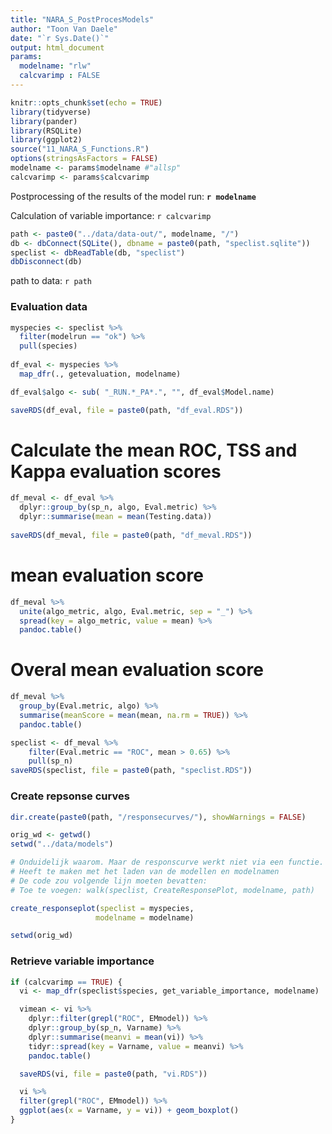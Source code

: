 ```yaml
---
title: "NARA_S_PostProcesModels"
author: "Toon Van Daele"
date: "`r Sys.Date()`"
output: html_document
params:
  modelname: "rlw"
  calcvarimp : FALSE
---
```


```r
knitr::opts_chunk$set(echo = TRUE)
library(tidyverse)
library(pander)
library(RSQLite)
library(ggplot2)
source("11_NARA_S_Functions.R")
options(stringsAsFactors = FALSE)
modelname <- params$modelname #"allsp" 
calcvarimp <- params$calcvarimp
```

Postprocessing of the results of the model run: **`r modelname`**

Calculation of variable importance: `r calcvarimp`

```r
path <- paste0("../data/data-out/", modelname, "/")
db <- dbConnect(SQLite(), dbname = paste0(path, "speclist.sqlite"))
speclist <- dbReadTable(db, "speclist")
dbDisconnect(db)
```

path to data:  `r path`

### Evaluation data

```r
myspecies <- speclist %>%
  filter(modelrun == "ok") %>%
  pull(species)
  
df_eval <- myspecies %>%
  map_dfr(., getevaluation, modelname)

df_eval$algo <- sub( "_RUN.*_PA*.", "", df_eval$Model.name) 

saveRDS(df_eval, file = paste0(path, "df_eval.RDS"))
```

# Calculate the mean ROC, TSS and Kappa evaluation scores

```r
df_meval <- df_eval %>%
  dplyr::group_by(sp_n, algo, Eval.metric) %>%
  dplyr::summarise(mean = mean(Testing.data))
  
saveRDS(df_meval, file = paste0(path, "df_meval.RDS"))
```

# mean evaluation score

```r
df_meval %>%
  unite(algo_metric, algo, Eval.metric, sep = "_") %>%
  spread(key = algo_metric, value = mean) %>%
  pandoc.table()
```

# Overal mean evaluation score

```r
df_meval %>%
  group_by(Eval.metric, algo) %>%
  summarise(meanScore = mean(mean, na.rm = TRUE)) %>%
  pandoc.table()
```

```r
speclist <- df_meval %>%
    filter(Eval.metric == "ROC", mean > 0.65) %>%
    pull(sp_n)
saveRDS(speclist, file = paste0(path, "speclist.RDS"))
```

### Create repsonse curves

```r
dir.create(paste0(path, "/responsecurves/"), showWarnings = FALSE)

orig_wd <- getwd()
setwd("../data/models")

# Onduidelijk waarom. Maar de responscurve werkt niet via een functie.
# Heeft te maken met het laden van de modellen en modelnamen
# De code zou volgende lijn moeten bevatten:
# Toe te voegen: walk(speclist, CreateResponsePlot, modelname, path)

create_responseplot(speclist = myspecies,
                   modelname = modelname)

setwd(orig_wd)
```


### Retrieve variable importance

```r
if (calcvarimp == TRUE) {
  vi <- map_dfr(speclist$species, get_variable_importance, modelname)

  vimean <- vi %>%
    dplyr::filter(grepl("ROC", EMmodel)) %>%
    dplyr::group_by(sp_n, Varname) %>%
    dplyr::summarise(meanvi = mean(vi)) %>%
    tidyr::spread(key = Varname, value = meanvi) %>%
    pandoc.table()

  saveRDS(vi, file = paste0(path, "vi.RDS"))

  vi %>%
  filter(grepl("ROC", EMmodel)) %>%
  ggplot(aes(x = Varname, y = vi)) + geom_boxplot()
}  
```

